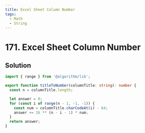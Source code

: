 ```yaml
---
title: Excel Sheet Column Number
tags:
  - Math
  - String
---
```


# 171. Excel Sheet Column Number

<Badges>
  <LevelBadge level="easy" />
  <TopicBadge name="Math" slug="math" />
  <TopicBadge name="String" slug="string" />
</Badges>

## Solution

```typescript filename="solution.ts" copy
import { range } from '@algorithm/lib';

export function titleToNumber(columnTitle: string): number {
  const n = columnTitle.length;

  let answer = 0;
  for (const i of range(n - 1, -1, -1)) {
    const num = columnTitle.charCodeAt(i) - 64;
    answer += 26 ** (n - i - 1) * num;
  }
  return answer;
}
```

<ProblemLink
  codingSite="leetcode"
  href="https://leetcode.com/problems/excel-sheet-column-number"
  title="Excel Sheet Column Number"
/>
